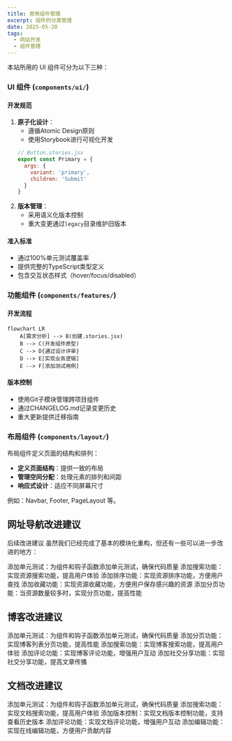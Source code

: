 ```yaml
---
title: 常用组件管理
excerpt: 组件的分类管理
date: 2025-05-20
tags:
  - 网站开发
  - 组件管理
---
```


本站所用的 UI 组件可分为以下三种：

### UI 组件 (`components/ui/`)

#### 开发规范
1. **原子化设计**：
   - 遵循Atomic Design原则
   - 使用Storybook进行可视化开发
   ```jsx
   // Button.stories.jsx
   export const Primary = {
     args: {
       variant: 'primary',
       children: 'Submit'
     }
   }
   ```
2. **版本管理**：
   - 采用语义化版本控制
   - 重大变更通过`legacy`目录维护旧版本

#### 准入标准
- 通过100%单元测试覆盖率
- 提供完整的TypeScript类型定义
- 包含交互状态样式（hover/focus/disabled）

### 功能组件 (`components/features/`)

#### 开发流程
```mermaid
flowchart LR
    A[需求分析] --> B(创建.stories.jsx)
    B --> C(开发组件原型)
    C --> D{通过设计评审}
    D --> E[实现业务逻辑]
    E --> F[添加测试用例]
```

#### 版本控制
- 使用Git子模块管理跨项目组件
- 通过CHANGELOG.md记录变更历史
- 重大更新提供迁移指南

### 布局组件 (`components/layout/`)

布局组件定义页面的结构和排列：

- **定义页面结构**：提供一致的布局
- **管理空间分配**：处理元素的排列和间距
- **响应式设计**：适应不同屏幕尺寸

例如：Navbar, Footer, PageLayout 等。

## 网址导航改进建议

后续改进建议
虽然我们已经完成了基本的模块化重构，但还有一些可以进一步改进的地方：

添加单元测试：为组件和钩子函数添加单元测试，确保代码质量
添加搜索功能：实现资源搜索功能，提高用户体验
添加排序功能：实现资源排序功能，方便用户查找
添加收藏功能：实现资源收藏功能，方便用户保存感兴趣的资源
添加分页功能：当资源数量较多时，实现分页功能，提高性能

## 博客改进建议

添加单元测试：为组件和钩子函数添加单元测试，确保代码质量
添加分页功能：实现博客列表分页功能，提高性能
添加搜索功能：实现博客搜索功能，提高用户体验
添加评论功能：实现博客评论功能，增强用户互动
添加社交分享功能：实现社交分享功能，提高文章传播

## 文档改进建议

添加单元测试：为组件和钩子函数添加单元测试，确保代码质量
添加搜索功能：实现文档搜索功能，提高用户体验
添加版本控制：实现文档版本控制功能，支持查看历史版本
添加评论功能：实现文档评论功能，增强用户互动
添加编辑功能：实现在线编辑功能，方便用户贡献内容